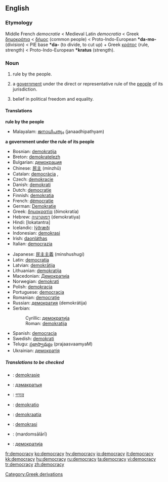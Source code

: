 ==English==

===Etymology===
Middle French ''democratie'' < Medieval Latin ''democratia'' < Greek [[δημοκράτια]] < [[δήμος]] (common people) < Proto-Indo-European '''*da-mo-''' (division) < PIE base '''*da-''' (to divide, to cut up) + Greek [[κράτος]] (rule, strength) < Proto-Indo-European '''*kratus''' (strength).

===Noun===
{{en-noun-reg-y|democrac|y}}

# rule by the people.
# {{cattag|government}} a [[government]] under the direct or representative rule of the [[people]] of its jurisdiction.
# belief in political freedom and equality.

====Translations====
'''rule by the people'''
{{top}}
*Malayalam: [[ജനാധിപത്യം]] (janaadhipathyam)
{{bottom}}

'''a government under the rule of its people'''
{{top}}
*Bosnian: [[demokratija#Bosnian|demokratija]] {{f}}
*Breton: [[demokratelezh]] {{f}}
*Bulgarian: [[демокрация]] {{f}}
*Chinese: [[民主]] (mínzhǔ)
*Catalan: [[democràcia]] ,{{f}}
*Czech: [[demokracie]] {{f}}
*Danish: [[demokrati]] {{n}}
*Dutch: [[democratie]] {{f}}
*Finnish: [[demokratia]]
*French: [[démocratie]] {{f}}
*German: [[Demokratie]] {{f}}
*Greek: [[δημοκρατία]] (ðimokratía)
*Hebrew: [[דמוקרטיה]] (demokratiya)
*Hindi: [lokatantra]
*Icelandic: [[lýðræði]]
*Indonesian: [[demokrasi]]
*Irish: [[daonláthas]]
*Italian: [[democrazia]]
{{mid}}
*Japanese: [[民主主義]] (minshushugi)
*Latin: [[democratia]] {{f}}
*Latvian: [[demokrātija]] {{f}}
*Lithuanian: [[demokratija]] {{f}}
*Macedonian: [[Демократија]] {{f}}
*Norwegian: [[demokrati]] {{n}}
*Polish: [[demokracja]] {{f}}
*Portuguese: [[democracia]] {{f}}
*Romanian: [[democraţie]]
*Russian: [[демократия]] (demokrátija) {{f}}
*Serbian:
*:Cyrillic: [[демократија#Serbian|демократија]] {{f}}
*:Roman: [[demokratija#Serbian|demokratija]] {{f}}
*Spanish: [[democracia]] {{f}}
*Swedish: [[demokrati]]
*Telugu: [[ప్రజాస్వామ్యం]] (prajaasvaamyaM)
*Ukrainian: [[демократія]] {{f}}
{{bottom}}

=====Translations to be checked=====
{{checktrans}}
*{{ttbc|Afrikaans}}: [[demokrasie]]
*{{ttbc|Belarusian}}: [[дэмакратыя]] {{f}}
*{{ttbc|Bengali}}: [[গণতন্ত্র]]
*{{ttbc|Esperanto}}: [[demokratio]]
*{{ttbc|Estonian}}: [[demokraatia]]
*{{ttbc|Malay}}: [[demokrasi]]
*{{ttbc|Persian}}: {{FAchar|[[مردم‌سالاری]]}} (mardomsālārī)
*{{ttbc|Macedonian}}: [[демократија]] {{f}}

[[Category:Greek derivations]]

[[fr:democracy]]
[[ko:democracy]]
[[hy:democracy]]
[[io:democracy]]
[[it:democracy]]
[[kk:democracy]]
[[hu:democracy]]
[[ru:democracy]]
[[ta:democracy]]
[[vi:democracy]]
[[tr:democracy]]
[[zh:democracy]]
